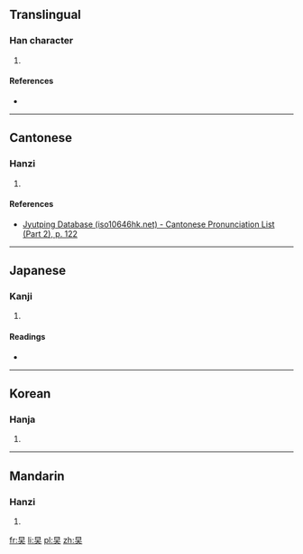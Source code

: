 ==Translingual==

===Han character===
{{Han char|rn=72|rad=日|as=03|sn=7|four=6043<sub>0</sub>|canj=日大 (AK)|ids=⿱[[日]][[大]]}}

# {{defn|Han|sort=日03}}

====References====
* {{Han ref|kx=0490.070|dkj=13753|dj=0851.080|hdz=21487.050|uh=65F2|ud=26098|bh=CAFB|bd=51963}}

----

==Cantonese==

===Hanzi===
{{yue-hanzi|jyut=[[toi4]]|y=toi4}}

# {{defn|lang=yue|sort=日03}}

====References====
* [http://www.iso10646hk.net/jp/document/download.jsp Jyutping Database (iso10646hk.net) - Cantonese Pronunciation List (Part 2), p. 122]

----

==Japanese==

===Kanji===
{{ja-kanji|grade=|rs=日03}}

# {{defn|lang=ja|sort=日03}}

====Readings====
* {{ja-readings|on=[[たい]] (tai), [[だい]] (dai), [[えい]] (ei)|kun=[[ひかげ]] (hikage), [[おおきい]] (ookii)}}

----

==Korean==

===Hanja===
{{ko-hanja|hangeul=대|eumhun=|rv=dae|mr=tae|y=tay}}

# {{defn|lang=ko|sort=日03}}

----

==Mandarin==

===Hanzi===
{{cmn-hanzi|pin=[[tái]] ([[tai2]])|wg=t'ai<sup>2</sup>}}

# {{defn|lang=cmn|sort=日03}}

[[fr:旲]]
[[li:旲]]
[[pl:旲]]
[[zh:旲]]